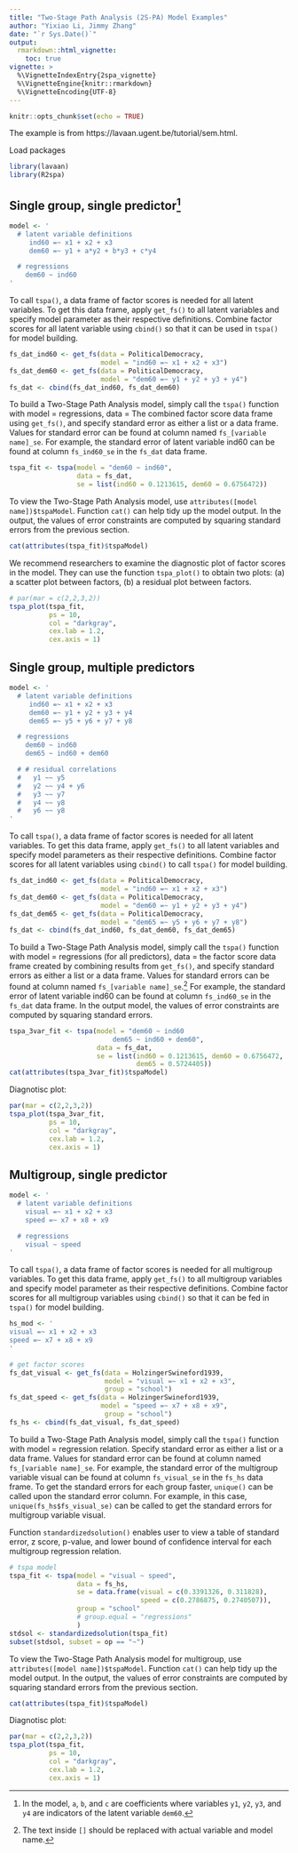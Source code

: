 ```yaml
---
title: "Two-Stage Path Analysis (2S-PA) Model Examples"
author: "Yixiao Li, Jimmy Zhang"
date: "`r Sys.Date()`"
output: 
  rmarkdown::html_vignette:
    toc: true
vignette: >
  %\VignetteIndexEntry{2spa_vignette}
  %\VignetteEngine{knitr::rmarkdown}
  %\VignetteEncoding{UTF-8}
---
```


```r
knitr::opts_chunk$set(echo = TRUE)
```

The example is from https://lavaan.ugent.be/tutorial/sem.html. 

Load packages

```r
library(lavaan)
library(R2spa)
```


## Single group, single predictor^[In the model, `a`, `b`, and `c` are coefficients where variables `y1`, `y2`, `y3`, and `y4` are indicators of the latent variable `dem60`.]

```r
model <- ' 
  # latent variable definitions
     ind60 =~ x1 + x2 + x3
     dem60 =~ y1 + a*y2 + b*y3 + c*y4

  # regressions
    dem60 ~ ind60
'
```

To call `tspa()`, a data frame of factor scores is needed for all latent variables. To get this data frame, apply `get_fs()` to all latent variables and specify model parameter as their respective definitions. Combine factor scores for all latent variable using `cbind()` so that it can be used in `tspa()` for model building.

```r
fs_dat_ind60 <- get_fs(data = PoliticalDemocracy, 
                       model = "ind60 =~ x1 + x2 + x3")
fs_dat_dem60 <- get_fs(data = PoliticalDemocracy, 
                       model = "dem60 =~ y1 + y2 + y3 + y4")
fs_dat <- cbind(fs_dat_ind60, fs_dat_dem60)
```

To build a Two-Stage Path Analysis model, simply call the `tspa()` function with model = regressions, data = The combined factor score data frame using `get_fs()`, and specify standard error as either a list or a data frame. Values for standard error can be found at column named `fs_[variable name]_se`. For example, the standard error of latent variable ind60 can be found at column `fs_ind60_se` in the `fs_dat` data frame.

```r
tspa_fit <- tspa(model = "dem60 ~ ind60", 
                 data = fs_dat, 
                 se = list(ind60 = 0.1213615, dem60 = 0.6756472))
```

To view the Two-Stage Path Analysis model, use `attributes([model name])$tspaModel`. Function `cat()` can help tidy up the model output. In the output, the values of error constraints are computed by squaring standard errors from the previous section.

```r
cat(attributes(tspa_fit)$tspaModel)
```

We recommend researchers to examine the diagnostic plot of factor scores in the model. They can use the function `tspa_plot()` to obtain two plots: (a) a scatter plot between factors, (b) a residual plot between factors.

```r
# par(mar = c(2,2,3,2))
tspa_plot(tspa_fit,
          ps = 10,
          col = "darkgray",
          cex.lab = 1.2,
          cex.axis = 1)
```

## Single group, multiple predictors

```r
model <- ' 
  # latent variable definitions
     ind60 =~ x1 + x2 + x3
     dem60 =~ y1 + y2 + y3 + y4
     dem65 =~ y5 + y6 + y7 + y8

  # regressions
    dem60 ~ ind60
    dem65 ~ ind60 + dem60

  # # residual correlations
  #   y1 ~~ y5
  #   y2 ~~ y4 + y6
  #   y3 ~~ y7
  #   y4 ~~ y8
  #   y6 ~~ y8
'
```

To call `tspa()`, a data frame of factor scores is needed for all latent variables. To get this data frame, apply `get_fs()` to all latent variables and specify model parameters as their respective definitions. Combine factor scores for all latent variables using `cbind()` to call `tspa()` for model building.

```r
fs_dat_ind60 <- get_fs(data = PoliticalDemocracy, 
                       model = "ind60 =~ x1 + x2 + x3")
fs_dat_dem60 <- get_fs(data = PoliticalDemocracy, 
                       model = "dem60 =~ y1 + y2 + y3 + y4")
fs_dat_dem65 <- get_fs(data = PoliticalDemocracy, 
                       model = "dem65 =~ y5 + y6 + y7 + y8")
fs_dat <- cbind(fs_dat_ind60, fs_dat_dem60, fs_dat_dem65)
```

To build a Two-Stage Path Analysis model, simply call the `tspa()` function with model = regressions (for all predictors), data = the factor score data frame created by combining results from `get_fs()`, and specify standard errors as either a list or a data frame. Values for standard errors can be found at column named `fs_[variable name]_se`.^[The text inside `[]` should be replaced with actual variable and model name.] For example, the standard error of latent variable ind60 can be found at column `fs_ind60_se` in the `fs_dat` data frame. In the output model, the values of error constraints are computed by squaring standard errors.

```r
tspa_3var_fit <- tspa(model = "dem60 ~ ind60
                          dem65 ~ ind60 + dem60", 
                      data = fs_dat, 
                      se = list(ind60 = 0.1213615, dem60 = 0.6756472, 
                                dem65 = 0.5724405))
cat(attributes(tspa_3var_fit)$tspaModel)
```

Diagnotisc plot:

```r
par(mar = c(2,2,3,2))
tspa_plot(tspa_3var_fit,
          ps = 10,
          col = "darkgray",
          cex.lab = 1.2,
          cex.axis = 1)
```

## Multigroup, single predictor

```r
model <- ' 
  # latent variable definitions
    visual =~ x1 + x2 + x3
    speed =~ x7 + x8 + x9

  # regressions
    visual ~ speed
'
```

To call `tspa()`, a data frame of factor scores is needed for all multigroup variables. To get this data frame, apply `get_fs()` to all multigroup variables and specify model parameter as their respective definitions. Combine factor scores for all multigroup variables using `cbind()` so that it can be fed in `tspa()` for model building.

```r
hs_mod <- '
visual =~ x1 + x2 + x3
speed =~ x7 + x8 + x9
'

# get factor scores
fs_dat_visual <- get_fs(data = HolzingerSwineford1939, 
                        model = "visual =~ x1 + x2 + x3", 
                        group = "school")
fs_dat_speed <- get_fs(data = HolzingerSwineford1939, 
                       model = "speed =~ x7 + x8 + x9", 
                        group = "school")
fs_hs <- cbind(fs_dat_visual, fs_dat_speed)
```

To build a Two-Stage Path Analysis model, simply call the `tspa()` function with model = regression relation. Specify standard error as either a list or a data frame. Values for standard error can be found at column named `fs_[variable name]_se`. For example, the standard error of the multigroup variable visual can be found at column `fs_visual_se` in the `fs_hs` data frame. To get the standard errors for each group faster, `unique()` can be called upon the standard error column. For example, in this case, `unique(fs_hs$fs_visual_se)` can be called to get the standard errors for multigroup variable visual.

Function `standardizedsolution()` enables user to view a table of standard error, z score, p-value, and lower bound of confidence interval for each multigroup regression relation.

```r
# tspa model
tspa_fit <- tspa(model = "visual ~ speed",
                 data = fs_hs,
                 se = data.frame(visual = c(0.3391326, 0.311828),
                                 speed = c(0.2786875, 0.2740507)),
                 group = "school"
                 # group.equal = "regressions"
                 )
stdsol <- standardizedsolution(tspa_fit)
subset(stdsol, subset = op == "~")
```

To view the Two-Stage Path Analysis model for multigroup, use `attributes([model name])$tspaModel`. Function `cat()` can help tidy up the model output. In the output, the values of error constraints are computed by squaring standard errors from the previous section.

```r
cat(attributes(tspa_fit)$tspaModel)
```

Diagnotisc plot:

```r
par(mar = c(2,2,3,2))
tspa_plot(tspa_fit,
          ps = 10,
          col = "darkgray",
          cex.lab = 1.2,
          cex.axis = 1)
```

